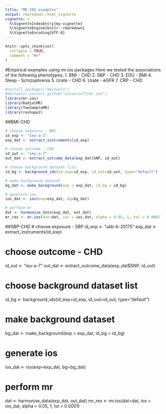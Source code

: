 ```yaml
---
title: "MR.IOS examples"
output: rmarkdown::html_vignette
vignette: >
  %\VignetteIndexEntry{my-vignette}
  %\VignetteEngine{knitr::rmarkdown}
  %\VignetteEncoding{UTF-8}
---
```


```r
knitr::opts_chunk$set(
  collapse = TRUE,
  comment = "#>"
)
```


#Empirical examples using mr.ios packages
Here we tested the associations of the following phenotypes;
   1. BMI - CHD
   2. SBP - CHD
   3. EDU - BMI
   4. Sleep - Schizophrenia 
   5. Urate - CHD
   6. Urate - eGFR
   7. CRP - CHD
   
   
```r
#install.packages("devtools")
#devtools::install_github("universe77/mr.ios")
library(mr.ios)
library(RadialMR)
library(TwoSampleMR)
library(reshape2)
```


##BMI-CHD
```r
# choose exposure - BMI
id_exp <- "ieu-a-2"
exp_dat <- extract_instruments(id_exp)

# choose outcome - CHD
id_out <- "ieu-a-7"
out_dat <- extract_outcome_data(exp_dat$SNP, id_out)

# choose background dataset list
id_bg <- background_ids(id_exp=id_exp, id_out=id_out, type="default")

# make background dataset
bg_dat <- make_background(exp = exp_dat, id_bg = id_bg)

# generate ios
ios_dat <- ios(exp=exp_dat, bg=bg_dat)

# perform mr
dat <- harmonise_data(exp_dat, out_dat)
mr_res <- mr.ios(dat=dat, ios = ios_dat, alpha = 0.05, 1, tol = 0.0001) 
```





##SBP-CHD
# choose exposure - SBP
id_exp <- "ukb-b-20175"
exp_dat <- extract_instruments(id_exp)

# choose outcome - CHD
id_out <- "ieu-a-7"
out_dat <- extract_outcome_data(exp_dat$SNP, id_out)

# choose background dataset list
id_bg <- background_ids(id_exp=id_exp, id_out=id_out, type="default")

# make background dataset
bg_dat <- make_background(exp = exp_dat, id_bg = id_bg)

# generate ios
ios_dat <- ios(exp=exp_dat, bg=bg_dat)

# perform mr
dat <- harmonise_data(exp_dat, out_dat)
mr_res <- mr.ios(dat=dat, ios = ios_dat, alpha = 0.05, 1, tol = 0.0001) 


